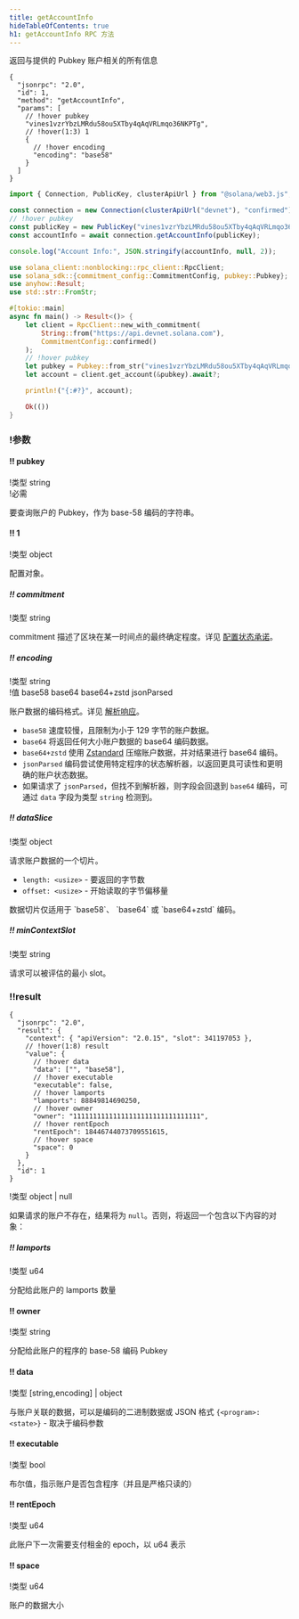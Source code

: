 ```yaml
---
title: getAccountInfo
hideTableOfContents: true
h1: getAccountInfo RPC 方法
---
```


返回与提供的 Pubkey 账户相关的所有信息

<APIMethod>

```jsonc !!request curl
{
  "jsonrpc": "2.0",
  "id": 1,
  "method": "getAccountInfo",
  "params": [
    // !hover pubkey
    "vines1vzrYbzLMRdu58ou5XTby4qAqVRLmqo36NKPTg",
    // !hover(1:3) 1
    {
      // !hover encoding
      "encoding": "base58"
    }
  ]
}
```

```ts !!request title="web3.js"
import { Connection, PublicKey, clusterApiUrl } from "@solana/web3.js";

const connection = new Connection(clusterApiUrl("devnet"), "confirmed");
// !hover pubkey
const publicKey = new PublicKey("vines1vzrYbzLMRdu58ou5XTby4qAqVRLmqo36NKPTg");
const accountInfo = await connection.getAccountInfo(publicKey);

console.log("Account Info:", JSON.stringify(accountInfo, null, 2));
```

```rs !!request title="Rust"
use solana_client::nonblocking::rpc_client::RpcClient;
use solana_sdk::{commitment_config::CommitmentConfig, pubkey::Pubkey};
use anyhow::Result;
use std::str::FromStr;

#[tokio::main]
async fn main() -> Result<()> {
    let client = RpcClient::new_with_commitment(
        String::from("https://api.devnet.solana.com"),
        CommitmentConfig::confirmed()
    );
    // !hover pubkey
    let pubkey = Pubkey::from_str("vines1vzrYbzLMRdu58ou5XTby4qAqVRLmqo36NKPTg")?;
    let account = client.get_account(&pubkey).await?;

    println!("{:#?}", account);

    Ok(())
}
```

### !参数

#### !! pubkey

!类型 string  
!必需

要查询账户的 Pubkey，作为 base-58 编码的字符串。

#### !! 1

!类型 object

配置对象。

##### !! commitment

!类型 string

commitment 描述了区块在某一时间点的最终确定程度。详见
[配置状态承诺](/docs/rpc#configuring-state-commitment)。

##### !! encoding

!类型 string  
!值 base58 base64 base64+zstd jsonParsed

账户数据的编码格式。详见 [解析响应](/docs/rpc#parsed-responses)。

- `base58` 速度较慢，且限制为小于 129 字节的账户数据。
- `base64` 将返回任何大小账户数据的 base64 编码数据。
- `base64+zstd` 使用
  [Zstandard](https://facebook.github.io/zstd/)
  压缩账户数据，并对结果进行 base64 编码。
- `jsonParsed` 编码尝试使用特定程序的状态解析器，以返回更具可读性和更明确的账户状态数据。
- 如果请求了 `jsonParsed`，但找不到解析器，则字段会回退到 `base64` 编码，可通过 `data` 字段为类型 `string` 检测到。

##### !! dataSlice

!类型 object

请求账户数据的一个切片。

- `length: <usize>` - 要返回的字节数
- `offset: <usize>` - 开始读取的字节偏移量

<Callout type="info">
  数据切片仅适用于
  `base58`、
  `base64` 或
  `base64+zstd` 编码。
</Callout>

##### !! minContextSlot

!类型 string

请求可以被评估的最小 slot。

### !!result

```jsonc !response
{
  "jsonrpc": "2.0",
  "result": {
    "context": { "apiVersion": "2.0.15", "slot": 341197053 },
    // !hover(1:8) result
    "value": {
      // !hover data
      "data": ["", "base58"],
      // !hover executable
      "executable": false,
      // !hover lamports
      "lamports": 88849814690250,
      // !hover owner
      "owner": "11111111111111111111111111111111",
      // !hover rentEpoch
      "rentEpoch": 18446744073709551615,
      // !hover space
      "space": 0
    }
  },
  "id": 1
}
```

!类型 object | null

如果请求的账户不存在，结果将为 `null`。否则，将返回一个包含以下内容的对象：

##### !! lamports

!类型 u64

分配给此账户的 lamports 数量

#### !! owner

!类型 string

分配给此账户的程序的 base-58 编码 Pubkey

#### !! data

!类型 \[string,encoding\] | object

与账户关联的数据，可以是编码的二进制数据或 JSON 格式 `{<program>: <state>}` - 取决于编码参数

#### !! executable

!类型 bool

布尔值，指示账户是否包含程序（并且是严格只读的）

#### !! rentEpoch

!类型 u64

此账户下一次需要支付租金的 epoch，以 u64 表示

#### !! space

!类型 u64

账户的数据大小

</APIMethod>
